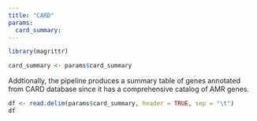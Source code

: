 ```yaml
---
title: "CARD"
params:
  card_summary:
---
```

```r
library(magrittr)

card_summary <- params$card_summary
```

Addtionally, the pipeline produces a summary table of genes annotated from CARD database since it has a comprehensive catalog of AMR genes.

```r
df <- read.delim(params$card_summary, header = TRUE, sep = "\t")
df
```